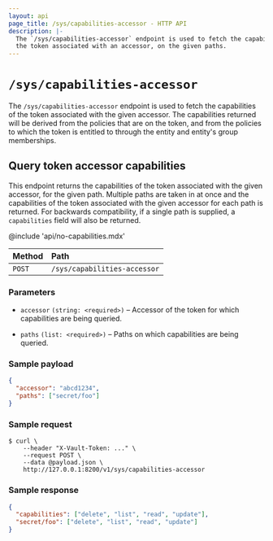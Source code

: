 ```yaml
---
layout: api
page_title: /sys/capabilities-accessor - HTTP API
description: |-
  The `/sys/capabilities-accessor` endpoint is used to fetch the capabilities of
  the token associated with an accessor, on the given paths.
---
```


# `/sys/capabilities-accessor`

The `/sys/capabilities-accessor` endpoint is used to fetch the capabilities of
the token associated with the given accessor. The capabilities returned will be
derived from the policies that are on the token, and from the policies to which
the token is entitled to through the entity and entity's group memberships.

## Query token accessor capabilities

This endpoint returns the capabilities of the token associated with the given
accessor, for the given path. Multiple paths are taken in at once and the
capabilities of the token associated with the given accessor for each path is
returned. For backwards compatibility, if a single path is supplied, a
`capabilities` field will also be returned.

@include 'api/no-capabilities.mdx'

| Method | Path                         |
| :----- | :--------------------------- |
| `POST` | `/sys/capabilities-accessor` |

### Parameters

- `accessor` `(string: <required>)` – Accessor of the token for which
  capabilities are being queried.

- `paths` `(list: <required>)` – Paths on which capabilities are being
  queried.

### Sample payload

```json
{
  "accessor": "abcd1234",
  "paths": ["secret/foo"]
}
```

### Sample request

```shell-session
$ curl \
    --header "X-Vault-Token: ..." \
    --request POST \
    --data @payload.json \
    http://127.0.0.1:8200/v1/sys/capabilities-accessor
```

### Sample response

```json
{
  "capabilities": ["delete", "list", "read", "update"],
  "secret/foo": ["delete", "list", "read", "update"]
}
```
